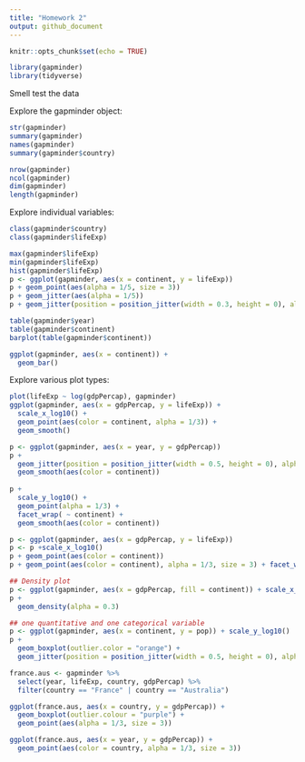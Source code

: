 ```yaml
---
title: "Homework 2"
output: github_document
---
```


```r
knitr::opts_chunk$set(echo = TRUE)
```

```r
library(gapminder)
library(tidyverse)
```

Smell test the data

Explore the gapminder object:
```r
str(gapminder)
summary(gapminder)
names(gapminder)
summary(gapminder$country)

nrow(gapminder)
ncol(gapminder)
dim(gapminder)
length(gapminder)

```

Explore individual variables:
```r
class(gapminder$country)
class(gapminder$lifeExp)

max(gapminder$lifeExp)
min(gapminder$lifeExp)
hist(gapminder$lifeExp)
p <- ggplot(gapminder, aes(x = continent, y = lifeExp)) 
p + geom_point(aes(alpha = 1/5, size = 3))
p + geom_jitter(aes(alpha = 1/5))
p + geom_jitter(position = position_jitter(width = 0.3, height = 0), alpha = 1/5)

table(gapminder$year)
table(gapminder$continent)
barplot(table(gapminder$continent))

ggplot(gapminder, aes(x = continent)) +
  geom_bar()
```

Explore various plot types:
```r

plot(lifeExp ~ log(gdpPercap), gapminder)
ggplot(gapminder, aes(x = gdpPercap, y = lifeExp)) +
  scale_x_log10() +
  geom_point(aes(color = continent, alpha = 1/3)) +
  geom_smooth()

p <- ggplot(gapminder, aes(x = year, y = gdpPercap)) 
p +
  geom_jitter(position = position_jitter(width = 0.5, height = 0), alpha = 1/5, aes(color = continent)) +
  geom_smooth(aes(color = continent))
  
p +
  scale_y_log10() +
  geom_point(alpha = 1/3) +
  facet_wrap( ~ continent) +
  geom_smooth(aes(color = continent))

p <- ggplot(gapminder, aes(x = gdpPercap, y = lifeExp))
p <- p +scale_x_log10()
p + geom_point(aes(color = continent))
p + geom_point(aes(color = continent), alpha = 1/3, size = 3) + facet_wrap(~continent) + geom_smooth(lwd = 1.5, se = FALSE)

## Density plot
p <- ggplot(gapminder, aes(x = gdpPercap, fill = continent)) + scale_x_log10()
p +
  geom_density(alpha = 0.3)

## one quantitative and one categorical variable
p <- ggplot(gapminder, aes(x = continent, y = pop)) + scale_y_log10()
p +
  geom_boxplot(outlier.color = "orange") +
  geom_jitter(position = position_jitter(width = 0.5, height = 0), alpha = 1/5)
```


```r
france.aus <- gapminder %>% 
  select(year, lifeExp, country, gdpPercap) %>% 
  filter(country == "France" | country == "Australia")

ggplot(france.aus, aes(x = country, y = gdpPercap)) +
  geom_boxplot(outlier.colour = "purple") +
  geom_point(aes(alpha = 1/3, size = 3))

ggplot(france.aus, aes(x = year, y = gdpPercap)) +
  geom_point(aes(color = country, alpha = 1/3, size = 3))



```

